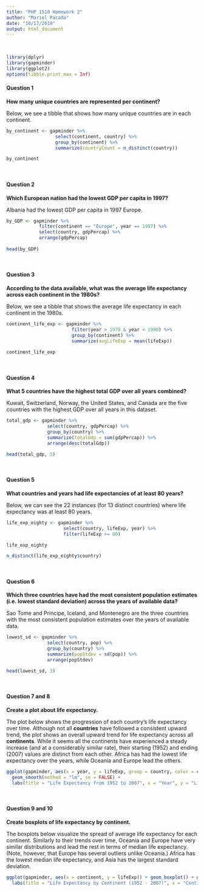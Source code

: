 ```yaml
---
title: "PHP 1510 Homework 2"
author: "Mariel Pacada" 
date: "10/17/2019"
output: html_document
---
```


&nbsp;
```r
library(dplyr)
library(gapminder)
library(ggplot2)
options(tibble.print_max = Inf) 
```
#### Question 1
**How many unique countries are represented per continent?**
&nbsp;

Below, we see a tibble that shows how many unique countries are in each continent.
```r
by_continent <- gapminder %>%
                  select(continent, country) %>%
                  group_by(continent) %>% 
                  summarize(countryCount = n_distinct(country))

by_continent
```
&nbsp;

#### Question 2
**Which European nation had the lowest GDP per capita in 1997?**
&nbsp; 

Albania had the lowest GDP per capita in 1997 Europe. 
```r
by_GDP <- gapminder %>%
            filter(continent == "Europe", year == 1997) %>%
            select(country, gdpPercap) %>%
            arrange(gdpPercap)
            
head(by_GDP)
```
&nbsp; 

#### Question 3
**According to the data available, what was the average life expectancy across each continent in the 1980s?**
&nbsp; 

Below, we see a tibble that shows the average life expectancy in each continent in the 1980s. 
```r
continent_life_exp <- gapminder %>%
                        filter(year > 1979 & year < 1990) %>%
                        group_by(continent) %>% 
                        summarize(avgLifeExp = mean(lifeExp))
                        
continent_life_exp
```
&nbsp; 

#### Question 4
**What 5 countries have the highest total GDP over all years combined?**
&nbsp; 

Kuwait, Switzerland, Norway, the United States, and Canada are the five countries with the highest GDP over all years in this dataset. 
```r
total_gdp <- gapminder %>% 
               select(country, gdpPercap) %>%
               group_by(country) %>%
               summarize(totalGdp = sum(gdpPercap)) %>%
               arrange(desc(totalGdp))

head(total_gdp, 5)
```
&nbsp; 

#### Question 5
**What countries and years had life expectancies of at least 80 years?**
&nbsp; 

Below, we can see the 22 instances (for 13 distinct countries) where life expectancy was at least 80 years. 
```r
life_exp_eighty <- gapminder %>% 
                     select(country, lifeExp, year) %>%
                     filter(lifeExp >= 80)

life_exp_eighty
```
```r
n_distinct(life_exp_eighty$country)
```
&nbsp; 

#### Question 6
**Which three countries have had the most consistent population estimates (i.e. lowest standard deviation) across the years of available data?**
&nbsp; 

Sao Tome and Principe, Iceland, and Montenegro are the three countries with the most consistent population estimates over the years of available data. 
```r
lowest_sd <- gapminder %>% 
               select(country, pop) %>%
               group_by(country) %>%
               summarize(popStdev = sd(pop)) %>%
               arrange(popStdev)

head(lowest_sd, 3)
```
&nbsp;

#### Question 7 and 8
**Create a plot about life expectancy.**
&nbsp; 

The plot below shows the progression of each country's life expectancy over time. Although not all **countries** have followed a consistent upward trend, the plot shows an overall upward trend for life expectancy across all **continents**. While it seems all the continents have experienced a steady increase (and at a considerably similar rate), their starting (1952) and ending (2007) values are distinct from each other. Africa has had the lowest life expectancy over the years, while Oceania and Europe lead the others. 
```r
ggplot(gapminder, aes(x = year, y = lifeExp, group = country, color = continent)) + geom_line() + 
  geom_smooth(method = "lm", se = FALSE) + 
  labs(title = "Life Expectancy from 1952 to 2007", x = "Year", y = "Life Expectancy (in years)")
```
&nbsp; 

#### Question 9 and 10
**Create boxplots of life expectancy by continent.**
&nbsp;

The boxplots below visualize the spread of average life expectancy for each continent. Similarly to their trends over time, Oceania and Europe have very similar distributions and lead the rest in terms of median life expectancy. (Note, however, that Europe has several outliers unlike Oceania.) Africa has the lowest median life expectancy, and Asia has the largest standard deviation.
```r
ggplot(gapminder, aes(x = continent, y = lifeExp)) + geom_boxplot() + geom_jitter(alpha = 0.04) + 
  labs(title = "Life Expectancy by Continent (1952 - 2007)", x = "Continent", y = "Life Expectancy (in years)")
```